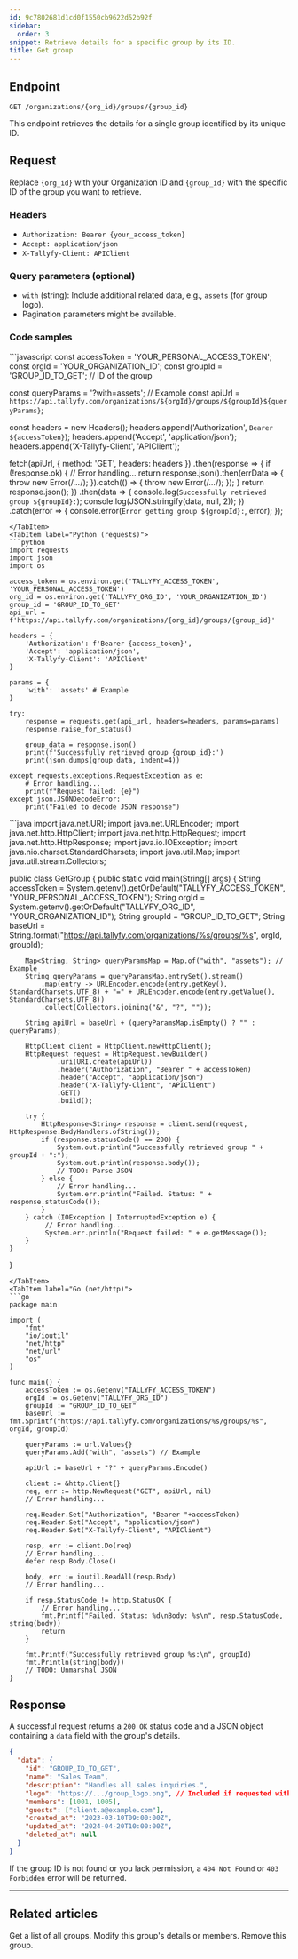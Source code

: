 ```yaml
---
id: 9c7802681d1cd0f1550cb9622d52b92f
sidebar:
  order: 3
snippet: Retrieve details for a specific group by its ID.
title: Get group
---
```



## Endpoint

`GET /organizations/{org_id}/groups/{group_id}`

This endpoint retrieves the details for a single group identified by its unique ID.

## Request

Replace `{org_id}` with your Organization ID and `{group_id}` with the specific ID of the group you want to retrieve.

### Headers

-   `Authorization: Bearer {your_access_token}`
-   `Accept: application/json`
-   `X-Tallyfy-Client: APIClient`

### Query parameters (optional)

-   `with` (string): Include additional related data, e.g., `assets` (for group logo).
-   Pagination parameters might be available.

### Code samples

<Tabs>
<TabItem label="JavaScript (fetch)">
```javascript
const accessToken = 'YOUR_PERSONAL_ACCESS_TOKEN';
const orgId = 'YOUR_ORGANIZATION_ID';
const groupId = 'GROUP_ID_TO_GET'; // ID of the group

const queryParams = '?with=assets'; // Example
const apiUrl = `https://api.tallyfy.com/organizations/${orgId}/groups/${groupId}${queryParams}`;

const headers = new Headers();
headers.append('Authorization', `Bearer ${accessToken}`);
headers.append('Accept', 'application/json');
headers.append('X-Tallyfy-Client', 'APIClient');

fetch(apiUrl, {
    method: 'GET',
    headers: headers
})
.then(response => {
    if (!response.ok) {
        // Error handling...
        return response.json().then(errData => { throw new Error(/*...*/); }).catch(() => { throw new Error(/*...*/); });
    }
    return response.json();
})
.then(data => {
    console.log(`Successfully retrieved group ${groupId}:`);
    console.log(JSON.stringify(data, null, 2));
})
.catch(error => {
    console.error(`Error getting group ${groupId}:`, error);
});
```
</TabItem>
<TabItem label="Python (requests)">
```python
import requests
import json
import os

access_token = os.environ.get('TALLYFY_ACCESS_TOKEN', 'YOUR_PERSONAL_ACCESS_TOKEN')
org_id = os.environ.get('TALLYFY_ORG_ID', 'YOUR_ORGANIZATION_ID')
group_id = 'GROUP_ID_TO_GET'
api_url = f'https://api.tallyfy.com/organizations/{org_id}/groups/{group_id}'

headers = {
    'Authorization': f'Bearer {access_token}',
    'Accept': 'application/json',
    'X-Tallyfy-Client': 'APIClient'
}

params = {
    'with': 'assets' # Example
}

try:
    response = requests.get(api_url, headers=headers, params=params)
    response.raise_for_status()

    group_data = response.json()
    print(f'Successfully retrieved group {group_id}:')
    print(json.dumps(group_data, indent=4))

except requests.exceptions.RequestException as e:
    # Error handling...
    print(f"Request failed: {e}")
except json.JSONDecodeError:
    print("Failed to decode JSON response")
```
</TabItem>
<TabItem label="Java (HttpClient)">
```java
import java.net.URI;
import java.net.URLEncoder;
import java.net.http.HttpClient;
import java.net.http.HttpRequest;
import java.net.http.HttpResponse;
import java.io.IOException;
import java.nio.charset.StandardCharsets;
import java.util.Map;
import java.util.stream.Collectors;

public class GetGroup {
    public static void main(String[] args) {
        String accessToken = System.getenv().getOrDefault("TALLYFY_ACCESS_TOKEN", "YOUR_PERSONAL_ACCESS_TOKEN");
        String orgId = System.getenv().getOrDefault("TALLYFY_ORG_ID", "YOUR_ORGANIZATION_ID");
        String groupId = "GROUP_ID_TO_GET";
        String baseUrl = String.format("https://api.tallyfy.com/organizations/%s/groups/%s", orgId, groupId);

        Map<String, String> queryParamsMap = Map.of("with", "assets"); // Example
        String queryParams = queryParamsMap.entrySet().stream()
            .map(entry -> URLEncoder.encode(entry.getKey(), StandardCharsets.UTF_8) + "=" + URLEncoder.encode(entry.getValue(), StandardCharsets.UTF_8))
            .collect(Collectors.joining("&", "?", ""));
            
        String apiUrl = baseUrl + (queryParamsMap.isEmpty() ? "" : queryParams);

        HttpClient client = HttpClient.newHttpClient();
        HttpRequest request = HttpRequest.newBuilder()
                .uri(URI.create(apiUrl))
                .header("Authorization", "Bearer " + accessToken)
                .header("Accept", "application/json")
                .header("X-Tallyfy-Client", "APIClient")
                .GET()
                .build();

        try {
            HttpResponse<String> response = client.send(request, HttpResponse.BodyHandlers.ofString());
            if (response.statusCode() == 200) {
                System.out.println("Successfully retrieved group " + groupId + ":");
                System.out.println(response.body());
                // TODO: Parse JSON
            } else {
                // Error handling...
                System.err.println("Failed. Status: " + response.statusCode());
            }
        } catch (IOException | InterruptedException e) {
             // Error handling...
             System.err.println("Request failed: " + e.getMessage());
        }
    }
}
```
</TabItem>
<TabItem label="Go (net/http)">
```go
package main

import (
	"fmt"
	"io/ioutil"
	"net/http"
	"net/url"
	"os"
)

func main() {
	accessToken := os.Getenv("TALLYFY_ACCESS_TOKEN")
	orgId := os.Getenv("TALLYFY_ORG_ID")
    groupId := "GROUP_ID_TO_GET"
    baseUrl := fmt.Sprintf("https://api.tallyfy.com/organizations/%s/groups/%s", orgId, groupId)

    queryParams := url.Values{}
    queryParams.Add("with", "assets") // Example
    
    apiUrl := baseUrl + "?" + queryParams.Encode()

	client := &http.Client{}
	req, err := http.NewRequest("GET", apiUrl, nil)
    // Error handling...

	req.Header.Set("Authorization", "Bearer "+accessToken)
	req.Header.Set("Accept", "application/json")
	req.Header.Set("X-Tallyfy-Client", "APIClient")

	resp, err := client.Do(req)
    // Error handling...
	defer resp.Body.Close()

	body, err := ioutil.ReadAll(resp.Body)
    // Error handling...

	if resp.StatusCode != http.StatusOK {
        // Error handling...
		fmt.Printf("Failed. Status: %d\nBody: %s\n", resp.StatusCode, string(body))
		return
	}

	fmt.Printf("Successfully retrieved group %s:\n", groupId)
	fmt.Println(string(body))
	// TODO: Unmarshal JSON
}
```
</TabItem>
</Tabs>

## Response

A successful request returns a `200 OK` status code and a JSON object containing a `data` field with the group's details.

```json
{
  "data": {
    "id": "GROUP_ID_TO_GET",
    "name": "Sales Team",
    "description": "Handles all sales inquiries.",
    "logo": "https://.../group_logo.png", // Included if requested with 'with=assets'
    "members": [1001, 1005],
    "guests": ["client.a@example.com"],
    "created_at": "2023-03-10T09:00:00Z",
    "updated_at": "2024-04-20T10:00:00Z",
    "deleted_at": null
  }
}
```

If the group ID is not found or you lack permission, a `404 Not Found` or `403 Forbidden` error will be returned.

---


## Related articles
<CardGrid>
<LinkTitleCard header="<b>Groups > List groups</b>" href="./list-groups/"> Get a list of all groups. </LinkTitleCard>
<LinkTitleCard header="<b>Groups > Update group</b>" href="./update-group/"> Modify this group's details or members. </LinkTitleCard>
<LinkTitleCard header="<b>Groups > Delete group</b>" href="./delete-group/"> Remove this group. </LinkTitleCard>
</CardGrid>